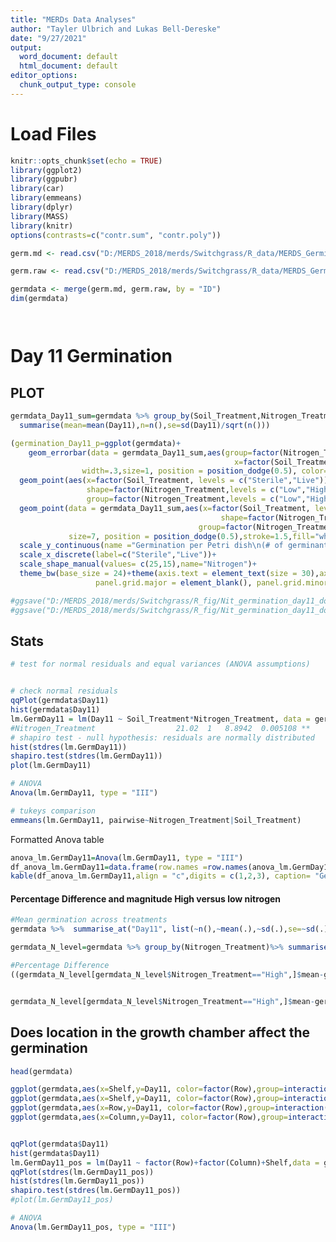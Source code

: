 ---
title: "MERDs Data Analyses"
author: "Tayler Ulbrich and Lukas Bell-Dereske"
date: "9/27/2021"
output:
  word_document: default
  html_document: default
editor_options:
  chunk_output_type: console
---

# Load Files 
```{r setup, include=FALSE}
knitr::opts_chunk$set(echo = TRUE)
library(ggplot2)
library(ggpubr)
library(car)
library(emmeans)
library(dplyr)
library(MASS)
library(knitr)
options(contrasts=c("contr.sum", "contr.poly"))

germ.md <- read.csv("D:/MERDS_2018/merds/Switchgrass/R_data/MERDS_GerminationExperiment_metadata.csv", header = TRUE)

germ.raw <- read.csv("D:/MERDS_2018/merds/Switchgrass/R_data/MERDS_GerminationExperiment_RawData.csv", header = TRUE)

germdata <- merge(germ.md, germ.raw, by = "ID")
dim(germdata)




```


# Day 11 Germination 
## PLOT
```{r}


germdata_Day11_sum=germdata %>% group_by(Soil_Treatment,Nitrogen_Treatment) %>% 
  summarise(mean=mean(Day11),n=n(),se=sd(Day11)/sqrt(n()))

(germination_Day11_p=ggplot(germdata)+
    geom_errorbar(data = germdata_Day11_sum,aes(group=factor(Nitrogen_Treatment,levels = c("Low","High")),
                                                  x=factor(Soil_Treatment, levels = c("Sterile","Live")),y=mean,ymin=mean-se,ymax=mean+se),
                width=.3,size=1, position = position_dodge(0.5), color="black")+
  geom_point(aes(x=factor(Soil_Treatment, levels = c("Sterile","Live")),y=Day11,
                 shape=factor(Nitrogen_Treatment,levels = c("Low","High")),
                 group=factor(Nitrogen_Treatment,levels = c("Low","High"))), size=3, position = position_dodge(0.5),alpha=0.5,fill="white")+
  geom_point(data = germdata_Day11_sum,aes(x=factor(Soil_Treatment, levels = c("Sterile","Live")),y=mean, 
                                               shape=factor(Nitrogen_Treatment,levels = c("Low","High")),
                                          group=factor(Nitrogen_Treatment,levels = c("Low","High"))), 
             size=7, position = position_dodge(0.5),stroke=1.5,fill="white")+
  scale_y_continuous(name ="Germination per Petri dish\n(# of germinants)")+
  scale_x_discrete(label=c("Sterile","Live"))+
  scale_shape_manual(values= c(25,15),name="Nitrogen")+
  theme_bw(base_size = 24)+theme(axis.text = element_text(size = 30),axis.title.x = element_blank(), axis.title.y = element_text(size = 36),
                   panel.grid.major = element_blank(), panel.grid.minor = element_blank(),legend.key.height = unit(1,"cm")))

#ggsave("D:/MERDS_2018/merds/Switchgrass/R_fig/Nit_germination_day11_dot_error.png",germination_Day11_p,width =12,height = 8,device="png")
#ggsave("D:/MERDS_2018/merds/Switchgrass/R_fig/Nit_germination_day11_dot_error.svg",germination_Day11_p,width =12,height = 8,device="svg")
```
## Stats
```{r}


# test for normal residuals and equal variances (ANOVA assumptions)


# check normal residuals
qqPlot(germdata$Day11)
hist(germdata$Day11)
lm.GermDay11 = lm(Day11 ~ Soil_Treatment*Nitrogen_Treatment, data = germdata)
#Nitrogen_Treatment                  21.02  1   8.8942  0.005108 ** 
# shapiro test - null hypothesis: residuals are normally distributed 
hist(stdres(lm.GermDay11))
shapiro.test(stdres(lm.GermDay11)) 
plot(lm.GermDay11)

# ANOVA 
Anova(lm.GermDay11, type = "III")

# tukeys comparison 
emmeans(lm.GermDay11, pairwise~Nitrogen_Treatment|Soil_Treatment)


```
Formatted Anova table
```{r echo=FALSE, results='asis'}
anova_lm.GermDay11=Anova(lm.GermDay11, type = "III")
df_anova_lm.GermDay11=data.frame(row.names =row.names(anova_lm.GermDay11),"Df"=anova_lm.GermDay11$Df,"F-value"=anova_lm.GermDay11$`F value`,"P-value"=anova_lm.GermDay11$`Pr(>F)`)
kable(df_anova_lm.GermDay11,align = "c",digits = c(1,2,3), caption= "Germination at day 3")
```

#### Percentage Difference and magnitude High versus low nitrogen
```{r echo=FALSE}
#Mean germination across treatments
germdata %>%  summarise_at("Day11", list(~n(),~mean(.),~sd(.),se=~sd(.)/sqrt(n())))

germdata_N_level=germdata %>% group_by(Nitrogen_Treatment)%>% summarise_at("Day11", list(~n(),~mean(.),~sd(.),se=~sd(.)/sqrt(n())))

#Percentage Difference
((germdata_N_level[germdata_N_level$Nitrogen_Treatment=="High",]$mean-germdata_N_level[germdata_N_level$Nitrogen_Treatment=="Low",]$mean)/germdata_N_level[germdata_N_level$Nitrogen_Treatment=="Low",]$mean)*100


germdata_N_level[germdata_N_level$Nitrogen_Treatment=="High",]$mean-germdata_N_level[germdata_N_level$Nitrogen_Treatment=="Low",]$mean

```



## Does location in the growth chamber affect the germination
```{r}
head(germdata)

ggplot(germdata,aes(x=Shelf,y=Day11, color=factor(Row),group=interaction(Shelf,Row)))+geom_boxplot()
ggplot(germdata,aes(x=Shelf,y=Day11, color=factor(Row),group=interaction(Shelf,Column)))+geom_boxplot()
ggplot(germdata,aes(x=Row,y=Day11, color=factor(Row),group=interaction(Row,Column)))+geom_boxplot()
ggplot(germdata,aes(x=Column,y=Day11, color=factor(Row),group=interaction(Column,Row)))+geom_boxplot()


qqPlot(germdata$Day11)
hist(germdata$Day11)
lm.GermDay11_pos = lm(Day11 ~ factor(Row)+factor(Column)+Shelf,data = germdata)
qqPlot(stdres(lm.GermDay11_pos))
hist(stdres(lm.GermDay11_pos))
shapiro.test(stdres(lm.GermDay11_pos)) 
#plot(lm.GermDay11_pos)

# ANOVA 
Anova(lm.GermDay11_pos, type = "III")

```

